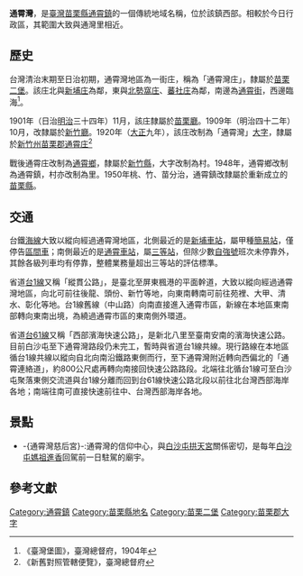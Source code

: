 {{noteTA　
|1 = zh-cn:庄; zh-hk:庄; zh-tw:庄;
}}
'''通霄灣'''，是[[臺灣|臺灣]][[苗栗縣|苗栗縣]][[通霄鎮|通霄鎮]]的一個傳統地域名稱，位於該鎮西部。相較於今日行政區，其範圍大致與通灣里相近。

==歷史==
台灣清治末期至日治初期，通霄灣地區為一街庄，稱為「通霄灣庄」，隸屬於[[苗栗二堡|苗栗二堡]]。該庄北與[[新埔_(苗栗縣)|新埔庄]]為鄰，東與[[北勢窩庄|北勢窩庄]]、[[番社_(苗栗縣)|蕃社庄]]為鄰，南邊為[[通霄街|通霄街]]，西邊臨海<ref>《臺灣堡圖》，臺灣總督府，1904年</ref>。

1901年（日治[[明治|明治]]三十四年）11月，該庄隸屬於[[苗栗廳|苗栗廳]]。1909年（明治四十二年）10月，改隸屬於[[新竹廳|新竹廳]]。1920年（[[大正|大正]]九年），該庄改制為「通霄灣」[[大字|大字]]，隸屬於[[新竹州|新竹州]][[苗栗郡|苗栗郡]][[通霄庄|通霄庄]]<ref>《新舊對照管轄便覽》，臺灣總督府</ref>

戰後通霄庄改制為[[通霄鄉|通霄鄉]]，隸屬於[[新竹縣|新竹縣]]，大字改制為村。1948年，通霄鄉改制為通霄鎮，村亦改制為里。1950年桃、竹、苗分治，通霄鎮改隸屬於重新成立的[[苗栗縣|苗栗縣]]。

==交通==
台鐵[[海岸線_(臺鐵)|海線]]大致以縱向經過通霄灣地區，北側最近的是[[新埔車站_(苗栗縣)|新埔車站]]，屬甲種[[簡易站|簡易站]]，僅停告[[臺灣區間車|區間車]]；南側最近的是[[通霄車站|通霄車站]]，屬[[三等站_(台鐵)|三等站]]，但除少數[[自強號|自強號]]班次未停靠外，其餘各級列車均有停靠，整體業務量超出三等站的評估標準。

省道[[台1線|台1線]]又稱「縱貫公路」，是臺北至屏東楓港的平面幹道，大致以縱向經過通霄灣地區，向北可前往後龍、頭份、新竹等地，向東南轉南可前往苑裡、大甲、清水、彰化等地。台1線舊線（中山路）向南直接進入通霄市區，新線在本地區東南部轉向東南出境，為繞過通霄市區的東南側外環道。

省道[[台61線|台61線]]又稱「西部濱海快速公路」，是新北八里至臺南安南的濱海快速公路。目前白沙屯至下通霄灣路段仍未完工，暫時與省道台1線共線。現行路線在本地區循台1線共線以縱向自北向南沿鐵路東側而行，至下通霄灣附近轉向西偏北的「通霄連絡道」，約800公尺處再轉向南接回快速公路路段。北端往北循台1線可至白沙屯聚落東側交流道與台1線分離而回到台61線快速公路北段以前往北台灣西部海岸各地；南端往南可直接快速前往中、台灣西部海岸各地。

==景點==
*-{通霄灣慈后宮}-:通霄灣的信仰中心，與[[白沙屯拱天宮|白沙屯拱天宮]]關係密切，是每年[[白沙屯媽祖進香|白沙屯媽祖進香]]回駕前一日駐駕的廟宇。

==參考文獻==
{{reflist}}

{{苗栗郡}}

[[Category:通霄鎮|Category:通霄鎮]]
[[Category:苗栗縣地名|Category:苗栗縣地名]]
[[Category:苗栗二堡|Category:苗栗二堡]]
[[Category:苗栗郡大字|Category:苗栗郡大字]]